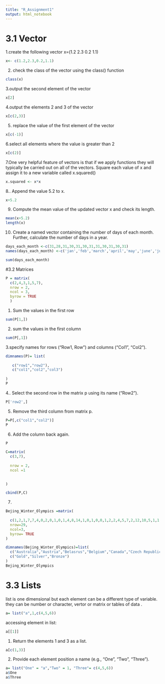 ---
title: "R_Assignment1"
output: html_notebook
---
# 3.1 Vector
1.create the following vector x=(1.2 2.3 0.2 1.1)



```{r}
x<- c(1.2,2.3,0.2,1.1)
```

2. check the class of the vector using the class() function

```{r}
class(x)
```

3.output the second element of the vector 
```{r}
x[2]
```

4.output the elements 2 and 3 of the vector

```{r}
x[c(2,3)]
```
5. replace the value of the first element of the vector
```{r}
x[c(-1)]
```

6.select all elements where the value is greater than 2

```{r}
x[c(2)]
```

7.One very helpful feature of vectors is that if we apply functions they will typically
be carried out on all of the vectors. Square each value of x and assign it to a new
variable called x.squared()

```{r}
x.squared <- x*x
```

8.. Append the value 5.2 to x.
```{r}
x+5.2
```


9. Compute the mean value of the updated vector x and check its length.
```{r}
mean(x+5.2)
length(x)

```

10. Create a named vector containing the number of days of each month. Further,
calculate the number of days in a year.


```{r}
days_each_month <-c(31,28,31,30,31,30,31,31,30,31,30,31)
names(days_each_month) <-c('jan','feb','march','april','may','june','july','august','sept','oct','nov','dec')

sum(days_each_month)

```


#3.2 Matrices


```{r}
P = matrix(
  c(2,4,3,1,5,7),
  nrow = 2,
  ncol = 3,
  byrow = TRUE
  )
```
1. Sum the values in the first row
```{r}
sum(P[1,])
```
2. sum the values in the first column

```{r}
sum(P[,1])
```
3.specify names for rows  (“Row1, Row”) and columns (“Col1”, “Col2”).


```{r}
dimnames(P)= list(
  
   c("row1","row2"),
   c("col1","col2","col3")
  
)
P

```
4.. Select the second row in the matrix p using its name (“Row2”).
```{r}
P['row2',]
```

5. Remove the third column from matrix p.
```{r}
P=P[,c("col1","col2")]
P
```

6. Add the column back again.
```{r}
P
```

```{r}
C=matrix(
  c(3,7),
  
  nrow = 2,
  ncol =1
 
  
)

cbind(P,C)

```


7.

```{r}
Bejing_Winter_Olympics =matrix(
  
  c(1,2,1,7,7,4,0,2,0,1,0,1,4,8,14,1,0,1,0,0,1,2,2,4,5,7,2,12,10,5,1,1,0,1,0,2,2,7,8,3,6,9,0,0,1,8,5,4,2,1,0,16,8,13,9,4,2,0,0,1,6,12,14,2,5,2,1,0,1,2,3,2,0,1,0,8,5,5,7,2,6,0,1,0,8,10,7),
  nrow=29,
  ncol=3,
  byrow= TRUE
)

dimnames(Bejing_Winter_Olympics)=list(
  c("Australia","Austria","Belasrus","Belgium","Canada","Czech Republic","Estonia","Finland","France","Germany","Great Britain","Hungary","Italy","Japan","Latvia","Netherlands","New Zealand","Norway","People's Republic of China","Poland","ROC","Republic of Korea","Slovakia","Slovenia","Spain","Sweden","Switzerland","Ukraine","United States of America"),
  c("Gold","Silver","Bronze")
)
Bejing_Winter_Olympics
```


# 3.3 Lists

list is one dimensional but each element can be a different type of variable. they can be number or character, vertor or matrix or tables of data . 

```{r}
a= list("a",1,c(4,5,6))
```
accessing element in list:
```{r}
a[[1]]
```
1.  Return the elements 1 and 3 as a list.
```{r}
a[c(1,3)]
```

2. Provide each element position a name (e.g., “One”, “Two”, “Three”).

```{r}
a= list("One" = "a","Two" = 1, "Three"= c(4,5,6))
a$One
a$Three
```































